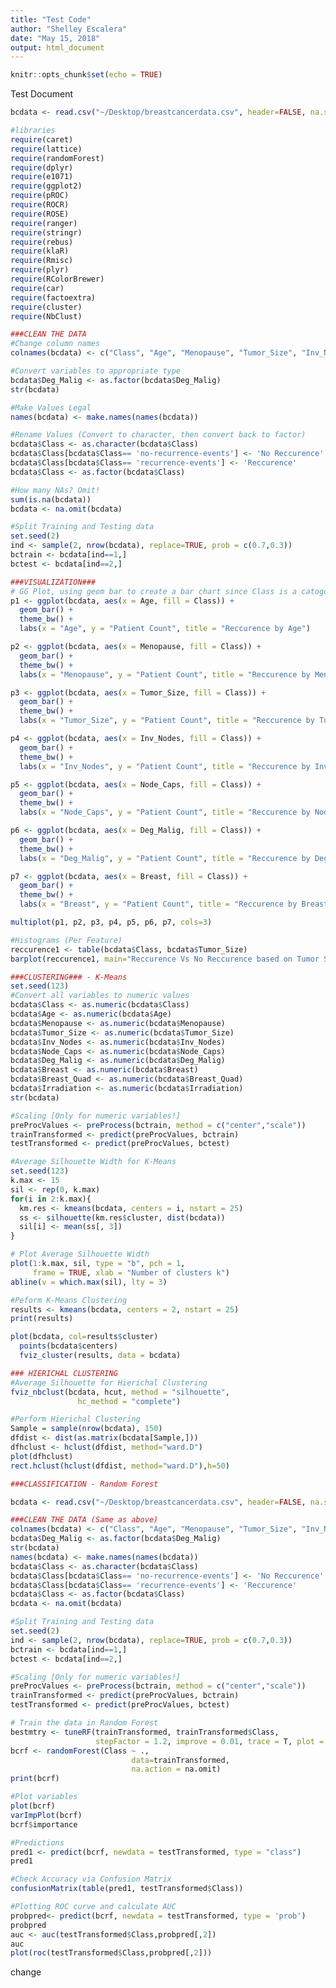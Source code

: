 ```yaml
---
title: "Test Code"
author: "Shelley Escalera"
date: "May 15, 2018"
output: html_document
---
```


```r
knitr::opts_chunk$set(echo = TRUE)
```

Test Document

```r
bcdata <- read.csv("~/Desktop/breastcancerdata.csv", header=FALSE, na.strings = c("?", "NA"))

#libraries
require(caret)
require(lattice)
require(randomForest)
require(dplyr)
require(e1071)
require(ggplot2)
require(pROC)
require(ROCR)
require(ROSE)
require(ranger)
require(stringr)
require(rebus)
require(klaR)
require(Rmisc)
require(plyr)
require(RColorBrewer)
require(car)
require(factoextra)
require(cluster)
require(NbClust)

###CLEAN THE DATA
#Change column names
colnames(bcdata) <- c("Class", "Age", "Menopause", "Tumor_Size", "Inv_Nodes", "Node_Caps", "Deg_Malig", "Breast", "Breast_Quad", "Irradiation")

#Convert variables to appropriate type
bcdata$Deg_Malig <- as.factor(bcdata$Deg_Malig)
str(bcdata)

#Make Values Legal
names(bcdata) <- make.names(names(bcdata))

#Rename Values (Convert to character, then convert back to factor)
bcdata$Class <- as.character(bcdata$Class)
bcdata$Class[bcdata$Class== 'no-recurrence-events'] <- 'No Reccurence'
bcdata$Class[bcdata$Class== 'recurrence-events'] <- 'Reccurence'
bcdata$Class <- as.factor(bcdata$Class)

#How many NAs? Omit!
sum(is.na(bcdata))
bcdata <- na.omit(bcdata)

#Split Training and Testing data
set.seed(2)
ind <- sample(2, nrow(bcdata), replace=TRUE, prob = c(0.7,0.3))
bctrain <- bcdata[ind==1,]
bctest <- bcdata[ind==2,]

###VISUALIZATION###
# GG Plot, using geom bar to create a bar chart since Class is a catogorical data
p1 <- ggplot(bcdata, aes(x = Age, fill = Class)) +
  geom_bar() +
  theme_bw() +
  labs(x = "Age", y = "Patient Count", title = "Reccurence by Age")

p2 <- ggplot(bcdata, aes(x = Menopause, fill = Class)) +
  geom_bar() +
  theme_bw() +
  labs(x = "Menopause", y = "Patient Count", title = "Reccurence by Menopause")

p3 <- ggplot(bcdata, aes(x = Tumor_Size, fill = Class)) +
  geom_bar() +
  theme_bw() +
  labs(x = "Tumor_Size", y = "Patient Count", title = "Reccurence by Tumor Size")

p4 <- ggplot(bcdata, aes(x = Inv_Nodes, fill = Class)) +
  geom_bar() +
  theme_bw() +
  labs(x = "Inv_Nodes", y = "Patient Count", title = "Reccurence by Inv Nodes")

p5 <- ggplot(bcdata, aes(x = Node_Caps, fill = Class)) +
  geom_bar() +
  theme_bw() +
  labs(x = "Node_Caps", y = "Patient Count", title = "Reccurence by Node Caps")

p6 <- ggplot(bcdata, aes(x = Deg_Malig, fill = Class)) +
  geom_bar() +
  theme_bw() +
  labs(x = "Deg_Malig", y = "Patient Count", title = "Reccurence by Deg Malig")

p7 <- ggplot(bcdata, aes(x = Breast, fill = Class)) +
  geom_bar() +
  theme_bw() +
  labs(x = "Breast", y = "Patient Count", title = "Reccurence by Breast Location")

multiplot(p1, p2, p3, p4, p5, p6, p7, cols=3)

#Histograms (Per Feature)
reccurence1 <- table(bcdata$Class, bcdata$Tumor_Size)
barplot(reccurence1, main="Reccurence Vs No Reccurence based on Tumor Size", xlab="Tumor Size", col=c("blue","red"), legend = rownames(reccurence1), beside=TRUE)

###CLUSTERING### - K-Means
set.seed(123)
#Convert all variables to numeric values
bcdata$Class <- as.numeric(bcdata$Class)
bcdata$Age <- as.numeric(bcdata$Age)
bcdata$Menopause <- as.numeric(bcdata$Menopause)
bcdata$Tumor_Size <- as.numeric(bcdata$Tumor_Size)
bcdata$Inv_Nodes <- as.numeric(bcdata$Inv_Nodes)
bcdata$Node_Caps <- as.numeric(bcdata$Node_Caps)
bcdata$Deg_Malig <- as.numeric(bcdata$Deg_Malig)
bcdata$Breast <- as.numeric(bcdata$Breast)
bcdata$Breast_Quad <- as.numeric(bcdata$Breast_Quad)
bcdata$Irradiation <- as.numeric(bcdata$Irradiation)
str(bcdata)

#Scaling [Only for numeric variables!]
preProcValues <- preProcess(bctrain, method = c("center","scale"))
trainTransformed <- predict(preProcValues, bctrain)
testTransformed <- predict(preProcValues, bctest)

#Average Silhouette Width for K-Means
set.seed(123)
k.max <- 15
sil <- rep(0, k.max)
for(i in 2:k.max){
  km.res <- kmeans(bcdata, centers = i, nstart = 25)
  ss <- silhouette(km.res$cluster, dist(bcdata))
  sil[i] <- mean(ss[, 3])
}

# Plot Average Silhouette Width
plot(1:k.max, sil, type = "b", pch = 1, 
     frame = TRUE, xlab = "Number of clusters k")
abline(v = which.max(sil), lty = 3)

#Peform K-Means Clustering
results <- kmeans(bcdata, centers = 2, nstart = 25)
print(results)

plot(bcdata, col=results$cluster)
  points(bcdata$centers)
  fviz_cluster(results, data = bcdata)

### HIERICHAL CLUSTERING
#Average Silhouette for Hierichal Clustering 
fviz_nbclust(bcdata, hcut, method = "silhouette",
               hc_method = "complete")  

#Perform Hierichal Clustering
Sample = sample(nrow(bcdata), 150)
dfdist <- dist(as.matrix(bcdata[Sample,]))
dfhclust <- hclust(dfdist, method="ward.D")
plot(dfhclust)
rect.hclust(hclust(dfdist, method="ward.D"),h=50)

###CLASSIFICATION - Random Forest

bcdata <- read.csv("~/Desktop/breastcancerdata.csv", header=FALSE, na.strings = c("?", "NA"))

###CLEAN THE DATA (Same as above)
colnames(bcdata) <- c("Class", "Age", "Menopause", "Tumor_Size", "Inv_Nodes", "Node_Caps", "Deg_Malig", "Breast", "Breast_Quad", "Irradiation")
bcdata$Deg_Malig <- as.factor(bcdata$Deg_Malig)
str(bcdata)
names(bcdata) <- make.names(names(bcdata))
bcdata$Class <- as.character(bcdata$Class)
bcdata$Class[bcdata$Class== 'no-recurrence-events'] <- 'No Reccurence'
bcdata$Class[bcdata$Class== 'recurrence-events'] <- 'Reccurence'
bcdata$Class <- as.factor(bcdata$Class)
bcdata <- na.omit(bcdata)

#Split Training and Testing data
set.seed(2)
ind <- sample(2, nrow(bcdata), replace=TRUE, prob = c(0.7,0.3))
bctrain <- bcdata[ind==1,]
bctest <- bcdata[ind==2,]

#Scaling [Only for numeric variables!]
preProcValues <- preProcess(bctrain, method = c("center","scale"))
trainTransformed <- predict(preProcValues, bctrain)
testTransformed <- predict(preProcValues, bctest)

# Train the data in Random Forest
bestmtry <- tuneRF(trainTransformed, trainTransformed$Class,
                   stepFactor = 1.2, improve = 0.01, trace = T, plot = T)
bcrf <- randomForest(Class ~ ., 
                           data=trainTransformed,
                           na.action = na.omit)
print(bcrf)

#Plot variables
plot(bcrf)
varImpPlot(bcrf)
bcrf$importance

#Predictions
pred1 <- predict(bcrf, newdata = testTransformed, type = "class")
pred1

#Check Accuracy via Confusion Matrix
confusionMatrix(table(pred1, testTransformed$Class))

#Plotting ROC curve and calculate AUC
probpred<- predict(bcrf, newdata = testTransformed, type = 'prob')
probpred
auc <- auc(testTransformed$Class,probpred[,2])
auc
plot(roc(testTransformed$Class,probpred[,2]))
```
change

